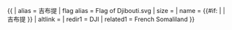 {{ {{{1<noinclude>|country showdata</noinclude>}}}
| alias = 吉布提
| flag alias = Flag of Djibouti.svg
| size = {{{size|}}}
| name = {{#if: {{{name|}}} | {{{name|}}} | 吉布提 }}
| altlink = {{{altlink|}}}
<noinclude>
| redir1 = DJI
| related1 = French Somaliland
</noinclude>
}}